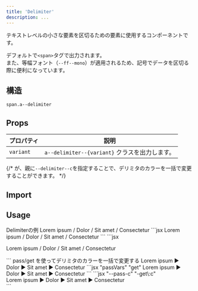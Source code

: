 ```yaml
---
title: 'Delimiter'
description: ...
---
```




テキストレベルの小さな要素を区切るための要素に使用するコンポーネントです。

デフォルトで`<span>`タグで出力されます。  
また、等幅フォント（<PropBadge type="cssvar">`--ff--mono`</PropBadge>）が適用されるため、記号でデータを区切る際に便利になっています。



## 構造

```pug
span.a--delimiter
```


## Props

| プロパティ | 説明 |
|---|---|
|`variant`| `a--delimiter--{variant}` クラスを出力します。|

{/* が、親に<PropBadge type="cssvar">`--delimiter--c`</PropBadge>を指定することで、デリミタのカラーを一括で変更することができます。 */}


## Import

<ImportPackage component='Delimiter' />


## Usage

<Preview>
	<PreviewTitle>Delimiterの例</PreviewTitle>
	<PreviewArea resize p={20}>
		<Text>
			<span>Lorem ipsum</span>
			<Delimiter> / </Delimiter>
			<span>Dolor</span>
			<Delimiter> / </Delimiter>
			<span>Sit amet</span>
			<Delimiter> / </Delimiter>
			<span>Consectetur</span>
		</Text>
	</PreviewArea>
	<PreviewCode slot="tab" label="JSX">
	```jsx
	<Text>
		<span>Lorem ipsum</span>
		<Delimiter> / </Delimiter>
		<span>Dolor</span>
		<Delimiter> / </Delimiter>
		<span>Sit amet</span>
		<Delimiter> / </Delimiter>
		<span>Consectetur</span>
	</Text>
	```
	</PreviewCode>
	<PreviewCode slot="tab" label="HTML">
	```jsx
	<p>
		<span>Lorem ipsum</span>
		<span class="a--delimiter"> / </span>
		<span>Dolor</span>
		<span class="a--delimiter"> / </span>
		<span>Sit amet</span>
		<span class="a--delimiter"> / </span>
		<span>Consectetur</span>
	</p>
	```
	</PreviewCode>
</Preview>


<Preview>
	<PreviewTitle>pass/get を使ってデリミタのカラーを一括で変更する</PreviewTitle>
	<PreviewArea resize p={20}>
		<Cluster g={20} passVars={{c: 'accent'}}>
			<span>Lorem ipsum</span>
			<Delimiter get="c">▶</Delimiter>
			<span>Dolor</span>
			<Delimiter get="c">▶</Delimiter>
			<span>Sit amet</span>
			<Delimiter get="c">▶</Delimiter>
			<span>Consectetur</span>
		</Cluster>
	</PreviewArea>
	<PreviewCode slot="tab" label="JSX">
	```jsx "passVars" "get"
	<Cluster g={20} passVars={{c: 'accent'}}>
		<span>Lorem ipsum</span>
		<Delimiter get="c">▶</Delimiter>
		<span>Dolor</span>
		<Delimiter get="c">▶</Delimiter>
		<span>Sit amet</span>
		<Delimiter get="c">▶</Delimiter>
		<span>Consectetur</span>
	</Cluster>
	```
	</PreviewCode>
	<PreviewCode slot="tab" label="HTML">
	```jsx "--pass-c" "-get\:c"
	<div class="l--cluster -g:20" style="--pass-c:var(--accent)">
		<span>Lorem ipsum</span>
		<span class="a--delimiter -get:c">▶</span>
		<span>Dolor</span>
		<span class="a--delimiter -get:c">▶</span>
		<span>Sit amet</span>
		<span class="a--delimiter -get:c">▶</span>
		<span>Consectetur</span>
	</div>
	```
	</PreviewCode>
</Preview>
